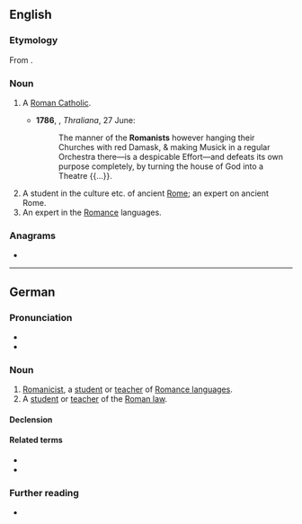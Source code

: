 {{also|romanist}}
==English==

===Etymology===
From {{suffix|en|Roman|ist}}.

===Noun===
{{en-noun}}

# {{lb|en|often|derogatory}} A [[Roman Catholic]]. {{defdate|from 16th c.}}
#*'''1786''', {{w|Hester Thrale Piozzi}}, ''Thraliana'', 27 June:
#*:The manner of the '''Romanists''' however hanging their Churches with red Damask, & making Musick in a regular Orchestra there—is a despicable Effort—and defeats its own purpose completely, by turning the house of God into a Theatre {{...}}.
# A student in the culture etc. of ancient [[Rome]]; an expert on ancient Rome. {{defdate|from 18th c.}}
# An expert in the [[Romance]] languages. {{defdate|from 19th c.}}

===Anagrams===
* {{anagrams|en|a=aimnorst|Martinos|Monastir|Stromain}}

----

==German==
{{slim-wikipedia|Romanistik|lang=de}}

===Pronunciation===
* {{IPA|de|/ʁomaˈnɪst/}}
* {{audio|de|De-Romanist.ogg|Audio}}

===Noun===
{{de-noun|m|Romanisten|Romanisten|f=Romanistin}}

# [[Romanicist]], a [[student]] or [[teacher]] of [[Romance language]]s.
# A [[student]] or [[teacher]] of the [[Roman law]].

====Declension====
{{de-decl-noun-m|en|en}}

====Related terms====
* {{l|de|Romanistik}}
* {{l|de|romanistisch}}

===Further reading===
* {{R:Duden}}

{{C|de|Scientists}}